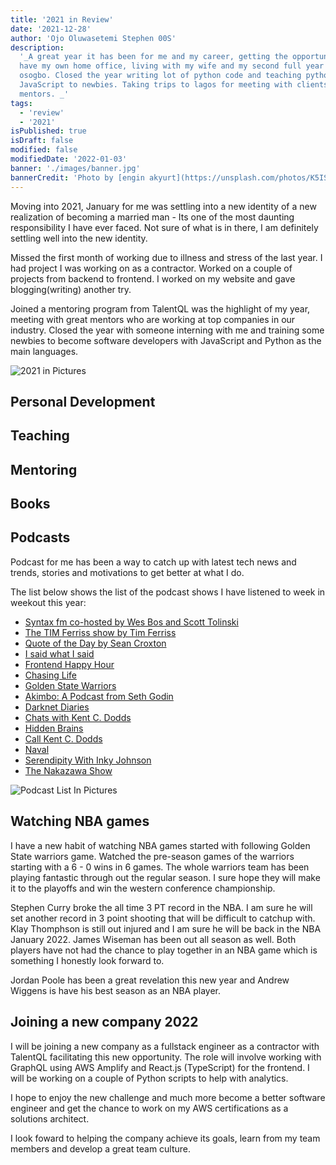 ```yaml
---
title: '2021 in Review'
date: '2021-12-28'
author: 'Ojo Oluwasetemi Stephen 00S'
description:
  '_A great year it has been for me and my career, getting the opportunity to
  have my own home office, living with my wife and my second full year in
  osogbo. Closed the year writing lot of python code and teaching python and
  JavaScript to newbies. Taking trips to lagos for meeting with clients and
  mentors. _'
tags:
  - 'review'
  - '2021'
isPublished: true
isDraft: false
modified: false
modifiedDate: '2022-01-03'
banner: './images/banner.jpg'
bannerCredit: 'Photo by [engin akyurt](https://unsplash.com/photos/K5IS7QLSm7U)'
---
```


Moving into 2021, January for me was settling into a new identity of a new
realization of becoming a married man - Its one of the most daunting
responsibility I have ever faced. Not sure of what is in there, I am definitely
settling well into the new identity.


Missed the first month of working due to illness and stress of the last year. I
had project I was working on as a contractor. Worked on a couple of projects
from backend to frontend. I worked on my website and gave blogging(writing)
another try.

Joined a mentoring program from TalentQL was the highlight of my year, meeting
with great mentors who are working at top companies in our industry. Closed the
year with someone interning with me and training some newbies to become software
developers with JavaScript and Python as the main languages.

![2021 in Pictures](./images/banner.jpg)

## Personal Development

## Teaching

## Mentoring

## Books

## Podcasts

Podcast for me has been a way to catch up with latest tech news and trends,
stories and motivations to get better at what I do.

The list below shows the list of the podcast shows I have listened to week in
weekout this year:

- [Syntax fm co-hosted by Wes Bos and Scott Tolinski](https://syntax.fm)
- [The TIM Ferriss show by Tim Ferriss](https://tim.blog/podcast/)
- [Quote of the Day by Sean Croxton](https://quoteofthedayshow.libsyn.com/)
- [I said what I said](https://www.isaidwhatisaidpodcast.com/)
- [Frontend Happy Hour](https://frontendhappyhour.com/)
- [Chasing Life](https://www.cnn.com/audio/podcasts/chasing-life/)
- [Golden State Warriors](http://www.nba.com/warriors/)
- [Akimbo: A Podcast from Seth Godin](https://www.akimbo.link/)
- [Darknet Diaries](https://darknetdiaries.com/)
- [Chats with Kent C. Dodds](https://kentcdodds.com/chats-with-kent-podcast)
- [Hidden Brains](https://hidden-brain.simplecast.com/)
- [Call Kent C. Dodds](https://kentcdodds.com/call)
- [Naval](https://nav.al/)
- [Serendipity With Inky Johnson](https://serendipitywithinkyjohnson.libsyn.com/website)
- [The Nakazawa Show](https://cpojer.net/)

![Podcast List In Pictures](https://res.cloudinary.com/drnqdd87d/image/upload/v1640704529/personal/podcast_2021_pn7h2e.jpg)

## Watching NBA games

I have a new habit of watching NBA games started with following Golden State
warriors game. Watched the pre-season games of the warriors starting with a 6 -
0 wins in 6 games. The whole warriors team has been playing fantastic through
out the regular season. I sure hope they will make it to the playoffs and win
the western conference championship.

Stephen Curry broke the all time 3 PT record in the NBA. I am sure he will set
another record in 3 point shooting that will be difficult to catchup with. Klay
Thomphson is still out injured and I am sure he will be back in the NBA
January 2022. James Wiseman has been out all season as well. Both players have
not had the chance to play together in an NBA game which is something I honestly
look forward to.

Jordan Poole has been a great revelation this new year and Andrew Wiggens is
have his best season as an NBA player.

## Joining a new company 2022

I will be joining a new company as a fullstack engineer as a contractor with
TalentQL facilitating this new opportunity. The role will involve working with
GraphQL using AWS Amplify and React.js (TypeScript) for the frontend. I will be
working on a couple of Python scripts to help with analytics.

I hope to enjoy the new challenge and much more become a better software
engineer and get the chance to work on my AWS certifications as a solutions
architect.

I look foward to helping the company achieve its goals, learn from my team
members and develop a great team culture.
